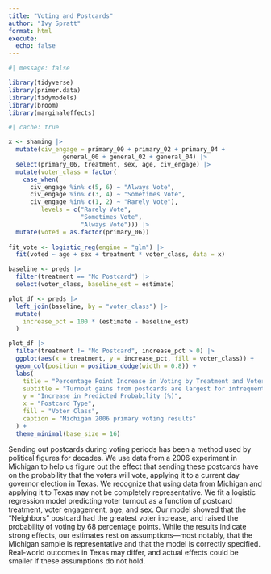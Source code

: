 ```yaml
---
title: "Voting and Postcards"
author: "Ivy Spratt"
format: html
execute: 
  echo: false
---
```


```r
#| message: false

library(tidyverse)
library(primer.data)
library(tidymodels)
library(broom)
library(marginaleffects)
```

```r
#| cache: true

x <- shaming |> 
  mutate(civ_engage = primary_00 + primary_02 + primary_04 + 
               general_00 + general_02 + general_04) |> 
  select(primary_06, treatment, sex, age, civ_engage) |> 
  mutate(voter_class = factor(
    case_when(
      civ_engage %in% c(5, 6) ~ "Always Vote",
      civ_engage %in% c(3, 4) ~ "Sometimes Vote",
      civ_engage %in% c(1, 2) ~ "Rarely Vote"),
         levels = c("Rarely Vote", 
                    "Sometimes Vote", 
                    "Always Vote"))) |>
  mutate(voted = as.factor(primary_06))
  
fit_vote <- logistic_reg(engine = "glm") |>
  fit(voted ~ age + sex + treatment * voter_class, data = x)
```

```r
baseline <- preds |>
  filter(treatment == "No Postcard") |>
  select(voter_class, baseline_est = estimate)

plot_df <- preds |>
  left_join(baseline, by = "voter_class") |>
  mutate(
    increase_pct = 100 * (estimate - baseline_est)
  )

plot_df |>
  filter(treatment != "No Postcard", increase_pct > 0) |>
  ggplot(aes(x = treatment, y = increase_pct, fill = voter_class)) +
  geom_col(position = position_dodge(width = 0.8)) +
  labs(
    title = "Percentage Point Increase in Voting by Treatment and Voter Class",
    subtitle = "Turnout gains from postcards are largest for infrequent voters and smallest for those who always vote.",
    y = "Increase in Predicted Probability (%)",
    x = "Postcard Type",
    fill = "Voter Class",
    caption = "Michigan 2006 primary voting results"
  ) +
  theme_minimal(base_size = 16)
```

Sending out postcards during voting periods has been a method used by political figures for decades. We use data from a 2006 experiment in Michigan to help us figure out the effect that sending these postcards have on the probability that the voters will vote, applying it to a current day governor election in Texas. We recognize that using data from Michigan and applying it to Texas may not be completely representative. We fit a logistic regression model predicting voter turnout as a function of postcard treatment, voter engagement, age, and sex. Our model showed that the "Neighbors" postcard had the greatest voter increase, and raised the probability of voting by 68 percentage points. While the results indicate strong effects, our estimates rest on assumptions—most notably, that the Michigan sample is representative and that the model is correctly specified. Real-world outcomes in Texas may differ, and actual effects could be smaller if these assumptions do not hold.
